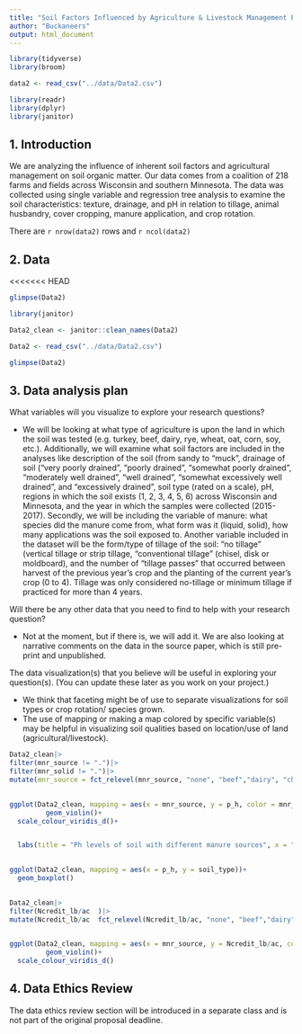 ```yaml
---
title: "Soil Factors Influenced by Agriculture & Livestock Management Project Proposal"
author: "Buckaneers"
output: html_document
---
```


```r
library(tidyverse)
library(broom)

data2 <- read_csv("../data/Data2.csv")

library(readr)
library(dplyr)
library(janitor)

```

## 1. Introduction

We are analyzing the influence of inherent soil factors and agricultural management on soil organic matter. Our data comes from a coalition of 218 farms and fields across Wisconsin and southern Minnesota. The data was collected using single variable and regression tree analysis to examine the soil characteristics: texture, drainage, and pH in relation to tillage, animal husbandry, cover cropping, manure application, and crop rotation. 


There are `r nrow(data2)` rows and `r ncol(data2)`

## 2. Data


<<<<<<< HEAD
```r
glimpse(Data2)

library(janitor)

Data2_clean <- janitor::clean_names(Data2)
```

```r
Data2 <- read_csv("../data/Data2.csv")

```

```r
glimpse(Data2)
```

## 3. Data analysis plan

What variables will you visualize to explore your research questions?

- We will be looking at what type of agriculture is upon the land in which the soil was tested (e.g. turkey, beef, dairy, rye, wheat, oat, corn, soy, etc.). Additionally, we will examine what soil factors are included in the analyses like description of the soil (from sandy to “muck”, drainage of soil (“very poorly drained”, “poorly drained”, “somewhat poorly drained”, “moderately well drained”, “well drained”, “somewhat excessively well drained”, and “excessively drained”, soil type (rated on a scale), pH, regions in which the soil exists (1, 2, 3, 4, 5, 6) across Wisconsin and Minnesota, and the year in which the samples were collected (2015-2017). Secondly, we will be including the variable of manure: what species did the manure come from, what form was it (liquid, solid), how many applications was the soil exposed to. Another variable included in the dataset will be the form/type of tillage of the soil: “no tillage” (vertical tillage or strip tillage, “conventional tillage” (chisel, disk or moldboard), and the number of “tillage passes” that occurred between harvest of the previous year’s crop and the planting of the current year’s crop (0 to 4). Tillage was only considered no-tillage or minimum tillage if practiced for more than 4 years. 

Will there be any other data that you need to find to help with your research question?

- Not at the moment, but if there is, we will add it. We are also looking at narrative comments on the data in the source paper, which is still pre-print and unpublished. 

The data visualization(s) that you believe will be useful in exploring your question(s). (You can update these later as you work on your project.)

- We think that faceting might be of use to separate visualizations for soil types or crop rotation/ species grown. 
- The use of mapping or making a map colored by specific variable(s) may be helpful in visualizing soil qualities based on location/use of land (agricultural/livestock). 


```r
Data2_clean|>
filter(mnr_source != ".")|> 
filter(mnr_solid != ".")|>
mutate(mnr_source = fct_relevel(mnr_source, "none", "beef","dairy", "chicken", "swine", "turkey" ))|>

  
ggplot(Data2_clean, mapping = aes(x = mnr_source, y = p_h, color = mnr_solid))+
         geom_violin()+
  scale_colour_viridis_d()+


  labs(title = "Ph levels of soil with different manure sources", x = "Manure Type", y = "pH", color = "Manure")
  
```

```r


ggplot(Data2_clean, mapping = aes(x = p_h, y = soil_type))+
  geom_boxplot()
  
```
```r
Data2_clean|>
filter(Ncredit_lb/ac  )|> 
mutate(Ncredit_lb/ac  fct_relevel(Ncredit_lb/ac, "none", "beef","dairy", "chicken", "swine", "turkey" ))|>

  
ggplot(Data2_clean, mapping = aes(x = mnr_source, y = Ncredit_lb/ac, color = mnr_solid))+
         geom_violin()+
  scale_colour_viridis_d()
```

## 4. Data Ethics Review

The data ethics review section will be introduced in a separate class and is not part of the original proposal deadline.

